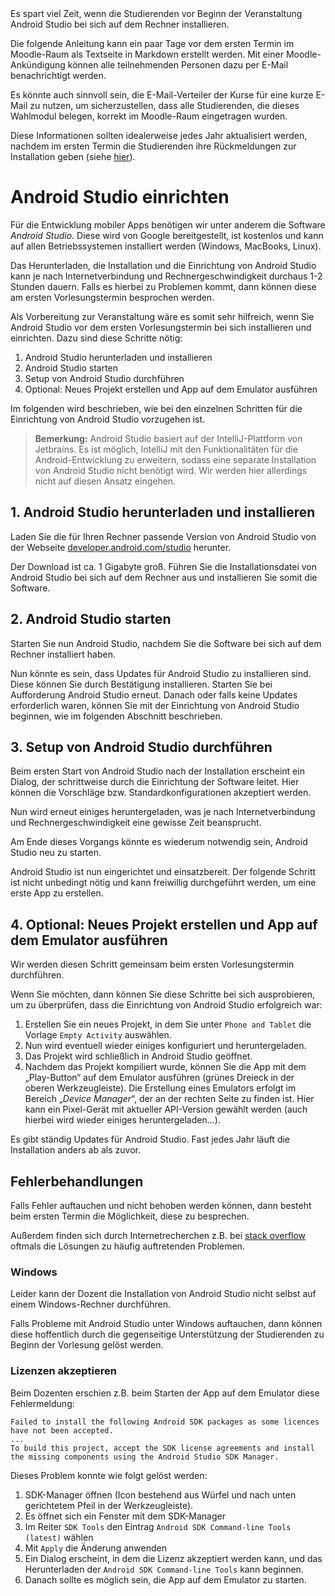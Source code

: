 
<Callout>
Es spart viel Zeit, wenn die Studierenden vor Beginn der 
Veranstaltung Android Studio bei sich auf dem Rechner
installieren.

Die folgende Anleitung kann ein paar Tage vor dem ersten 
Termin im Moodle-Raum als Textseite in Markdown erstellt 
werden. Mit einer Moodle-Ankündigung können alle 
teilnehmenden Personen dazu per E-Mail benachrichtigt werden.

Es könnte auch sinnvoll sein, die E-Mail-Verteiler 
der Kurse für eine kurze E-Mail zu nutzen, um sicherzustellen,
dass alle Studierenden, die dieses Wahlmodul belegen, korrekt
im Moodle-Raum eingetragen wurden.

Diese Informationen sollten idealerweise jedes Jahr
aktualisiert werden, nachdem im ersten Termin die
Studierenden ihre Rückmeldungen zur Installation geben
(siehe [hier](/mobile/01-intro/android)).
</Callout>

# Android Studio einrichten

Für die Entwicklung mobiler Apps benötigen wir unter
anderem die Software _Android Studio_. Diese wird von
Google bereitgestellt, ist kostenlos und kann auf 
allen Betriebssystemen installiert werden 
(Windows, MacBooks, Linux).

Das Herunterladen, die Installation und die Einrichtung 
von Android Studio kann je nach Internetverbindung und 
Rechnergeschwindigkeit durchaus 1-2 Stunden dauern. 
Falls es hierbei zu Problemen kommt, dann können diese
am ersten Vorlesungstermin besprochen werden.

Als Vorbereitung zur Veranstaltung wäre es somit sehr
hilfreich, wenn Sie Android Studio vor dem ersten 
Vorlesungstermin bei sich installieren und einrichten. 
Dazu sind diese Schritte nötig:

1. Android Studio herunterladen und installieren
1. Android Studio starten
1. Setup von Android Studio durchführen
1. Optional: Neues Projekt erstellen und App auf dem Emulator ausführen 

Im folgenden wird beschrieben, wie bei den einzelnen Schritten
für die Einrichtung von Android Studio vorzugehen ist.

> **Bemerkung:** 
> Android Studio basiert auf der IntelliJ-Plattform von 
> Jetbrains. Es ist möglich, IntelliJ mit den 
> Funktionalitäten für die Android-Entwicklung zu erweitern, 
> sodass eine separate Installation von Android Studio nicht 
> benötigt wird. Wir werden hier allerdings nicht auf diesen 
> Ansatz eingehen.


## 1. Android Studio herunterladen und installieren
Laden Sie die für Ihren Rechner passende Version von Android Studio von 
der Webseite [developer.android.com/studio](https://developer.android.com/studio)
herunter.

Der Download ist ca. 1 Gigabyte groß. Führen Sie die
Installationsdatei von Android Studio bei sich auf 
dem Rechner aus und installieren Sie somit die Software.

## 2. Android Studio starten
Starten Sie nun Android Studio, nachdem Sie die Software bei 
sich auf dem Rechner installiert haben.

Nun könnte es sein, dass Updates für Android Studio zu 
installieren sind. Diese können Sie durch Bestätigung 
installieren. Starten Sie bei Aufforderung Android Studio 
erneut. Danach oder falls keine Updates erforderlich waren,
können Sie mit der Einrichtung von Android Studio beginnen,
wie im folgenden Abschnitt beschrieben.

## 3. Setup von Android Studio durchführen
Beim ersten Start von Android Studio nach der Installation 
erscheint ein Dialog, der schrittweise durch die Einrichtung 
der Software leitet. Hier können die Vorschläge bzw. 
Standardkonfigurationen akzeptiert werden.

Nun wird erneut einiges heruntergeladen, was je nach 
Internetverbindung und Rechnergeschwindigkeit eine gewisse 
Zeit beansprucht.

Am Ende dieses Vorgangs könnte es wiederum notwendig sein, 
Android Studio neu zu starten.

Android Studio ist nun eingerichtet und einsatzbereit. 
Der folgende Schritt ist nicht unbedingt nötig und kann
freiwillig durchgeführt werden, um eine erste App zu erstellen.

## 4. Optional: Neues Projekt erstellen und App auf dem Emulator ausführen 
Wir werden diesen Schritt gemeinsam beim ersten 
Vorlesungstermin durchführen.

Wenn Sie möchten, dann können Sie diese Schritte bei sich 
ausprobieren, um zu überprüfen, dass die Einrichtung von
Android Studio erfolgreich war:

1. Erstellen Sie ein neues Projekt, in dem Sie unter `Phone and Tablet` die Vorlage `Empty Activity` auswählen.
2. Nun wird eventuell wieder einiges konfiguriert und heruntergeladen.
3. Das Projekt wird schließlich in Android Studio geöffnet.
4. Nachdem das Projekt kompiliert wurde, können Sie die App mit dem „Play-Button“ auf dem Emulator ausführen (grünes Dreieck in der oberen Werkzeugleiste). Die Erstellung eines Emulators erfolgt im Bereich „_Device Manager_“, der an der rechten Seite zu finden ist. Hier kann ein Pixel-Gerät mit aktueller API-Version gewählt werden (auch hierbei wird wieder einiges heruntergeladen…).

<Callout type="warning" emoji="⚠️">
Es gibt ständig Updates für Android Studio. Fast jedes Jahr läuft die Installation anders ab als zuvor.
</Callout>

## Fehlerbehandlungen
Falls Fehler auftauchen und nicht behoben werden können,
dann besteht beim ersten Termin die Möglichkeit, diese
zu besprechen.

Außerdem finden sich durch Internetrecherchen z.B. bei
[stack overflow](https://stackoverflow.com) oftmals die
Lösungen zu häufig auftretenden Problemen.

### Windows 

Leider kann der Dozent die Installation von Android Studio 
nicht selbst auf einem Windows-Rechner durchführen. 

Falls Probleme mit Android Studio unter Windows auftauchen,
dann können diese hoffentlich durch die gegenseitige 
Unterstützung der Studierenden zu Beginn der Vorlesung gelöst 
werden.

### Lizenzen akzeptieren

Beim Dozenten erschien z.B. beim Starten der App auf dem Emulator 
diese Fehlermeldung:

```
Failed to install the following Android SDK packages as some licences have not been accepted.
...
To build this project, accept the SDK license agreements and install the missing components using the Android Studio SDK Manager.
```

Dieses Problem konnte wie folgt gelöst werden:
1. SDK-Manager öffnen (Icon bestehend aus Würfel und nach unten gerichtetem Pfeil in der Werkzeugleiste).
1. Es öffnet sich ein Fenster mit dem SDK-Manager
1. Im Reiter `SDK Tools` den Eintrag `Android SDK Command-line Tools (latest)` wählen
1. Mit `Apply` die Änderung anwenden
1. Ein Dialog erscheint, in dem die Lizenz akzeptiert werden kann, und das Herunterladen der `Android SDK Command-line Tools` kann beginnen.
1. Danach sollte es möglich sein, die App auf dem Emulator zu starten.

